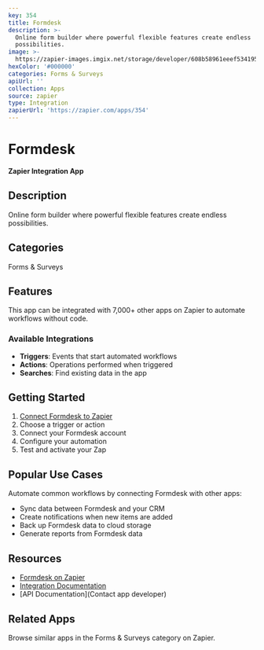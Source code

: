 ```yaml
---
key: 354
title: Formdesk
description: >-
  Online form builder where powerful flexible features create endless
  possibilities.
image: >-
  https://zapier-images.imgix.net/storage/developer/608b58961eeef5341955923b2f0c37af.png?auto=format%2Ccompress&ixlib=python-3.0.0&q=50
hexColor: '#000000'
categories: Forms & Surveys
apiUrl: ''
collection: Apps
source: zapier
type: Integration
zapierUrl: 'https://zapier.com/apps/354'
---
```

# Formdesk

**Zapier Integration App**

## Description

Online form builder where powerful flexible features create endless possibilities.

## Categories

Forms & Surveys

## Features

This app can be integrated with 7,000+ other apps on Zapier to automate workflows without code.

### Available Integrations

- **Triggers**: Events that start automated workflows
- **Actions**: Operations performed when triggered
- **Searches**: Find existing data in the app

## Getting Started

1. [Connect Formdesk to Zapier](https://zapier.com/apps/354)
2. Choose a trigger or action
3. Connect your Formdesk account
4. Configure your automation
5. Test and activate your Zap

## Popular Use Cases

Automate common workflows by connecting Formdesk with other apps:

- Sync data between Formdesk and your CRM
- Create notifications when new items are added
- Back up Formdesk data to cloud storage
- Generate reports from Formdesk data

## Resources

- [Formdesk on Zapier](https://zapier.com/apps/354)
- [Integration Documentation](https://zapier.com/apps/354/integrations)
- [API Documentation](Contact app developer)

## Related Apps

Browse similar apps in the Forms & Surveys category on Zapier.
